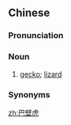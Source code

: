 ==Chinese==
{{zh-forms|type=121|alt=爬壁虎兒}}

===Pronunciation===
{{zh-pron
|m-s=ba1 bi2 fur2
|cat=n
}}

===Noun===
{{zh-noun}}

# {{lb|zh|Sichuan}} [[gecko]]; [[lizard]]

===Synonyms===
{{zh-dial|壁虎}}

[[zh:巴壁虎]]